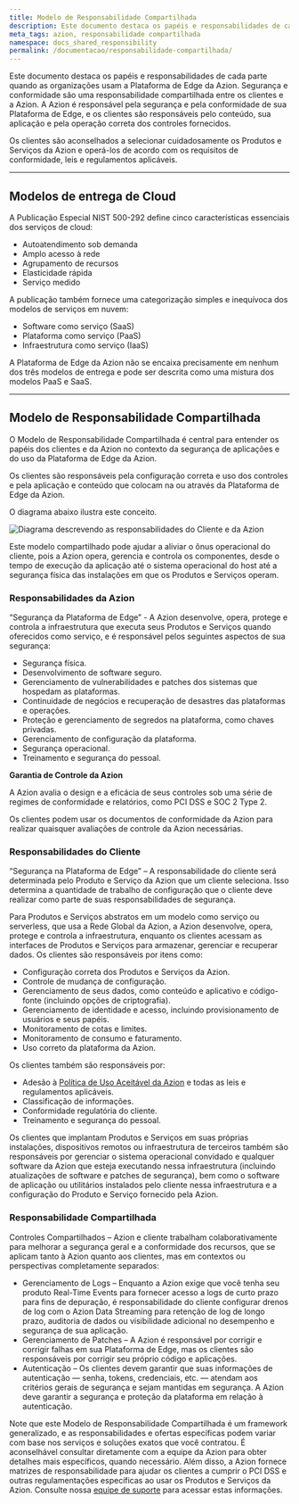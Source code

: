 ```yaml
---
title: Modelo de Responsabilidade Compartilhada
description: Este documento destaca os papéis e responsabilidades de cada parte quando as organizações usam a Plataforma de Edge da Azion.
meta_tags: azion, responsabilidade compartilhada
namespace: docs_shared_responsibility
permalink: /documentacao/responsabilidade-compartilhada/
---
```


Este documento destaca os papéis e responsabilidades de cada parte quando as organizações usam a Plataforma de Edge da Azion. Segurança e conformidade são uma responsabilidade compartilhada entre os clientes e a Azion. A Azion é responsável pela segurança e pela conformidade de sua Plataforma de Edge, e os clientes são responsáveis pelo conteúdo, sua aplicação e pela operação correta dos controles fornecidos.

Os clientes são aconselhados a selecionar cuidadosamente os Produtos e Serviços da Azion e operá-los de acordo com os requisitos de conformidade, leis e regulamentos aplicáveis.

---

## Modelos de entrega de Cloud

A Publicação Especial NIST 500-292 define cinco características essenciais dos serviços de cloud:

- Autoatendimento sob demanda
- Amplo acesso à rede
- Agrupamento de recursos
- Elasticidade rápida
- Serviço medido

A publicação também fornece uma categorização simples e inequívoca dos modelos de serviços em nuvem:

- Software como serviço (SaaS)
- Plataforma como serviço (PaaS)
- Infraestrutura como serviço (IaaS)

A Plataforma de Edge da Azion não se encaixa precisamente em nenhum dos três modelos de entrega e pode ser descrita como uma mistura dos modelos PaaS e SaaS.

---

## Modelo de Responsabilidade Compartilhada

O Modelo de Responsabilidade Compartilhada é central para entender os papéis dos clientes e da Azion no contexto da segurança de aplicações e do uso da Plataforma de Edge da Azion.

Os clientes são responsáveis pela configuração correta e uso dos controles e pela aplicação e conteúdo que colocam na ou através da Plataforma de Edge da Azion.

O diagrama abaixo ilustra este conceito.

![Diagrama descrevendo as responsabilidades do Cliente e da Azion](/assets/docs/images/uploads/responsabilidade-compartilhada.png)

Este modelo compartilhado pode ajudar a aliviar o ônus operacional do cliente, pois a Azion opera, gerencia e controla os componentes, desde o tempo de execução da aplicação até o sistema operacional do host até a segurança física das instalações em que os Produtos e Serviços operam.

### Responsabilidades da Azion

“Segurança da Plataforma de Edge” - A Azion desenvolve, opera, protege e controla a infraestrutura que executa seus Produtos e Serviços quando oferecidos como serviço, e é responsável pelos seguintes aspectos de sua segurança:

- Segurança física.
- Desenvolvimento de software seguro.
- Gerenciamento de vulnerabilidades e patches dos sistemas que hospedam as plataformas.
- Continuidade de negócios e recuperação de desastres das plataformas e operações.
- Proteção e gerenciamento de segredos na plataforma, como chaves privadas.
- Gerenciamento de configuração da plataforma.
- Segurança operacional.
- Treinamento e segurança do pessoal.

**Garantia de Controle da Azion**

A Azion avalia o design e a eficácia de seus controles sob uma série de regimes de conformidade e relatórios, como PCI DSS e SOC 2 Type 2.

Os clientes podem usar os documentos de conformidade da Azion para realizar quaisquer avaliações de controle da Azion necessárias.

### Responsabilidades do Cliente

“Segurança na Plataforma de Edge” – A responsabilidade do cliente será determinada pelo Produto e Serviço da Azion que um cliente seleciona. Isso determina a quantidade de trabalho de configuração que o cliente deve realizar como parte de suas responsabilidades de segurança.

Para Produtos e Serviços abstratos em um modelo como serviço ou serverless, que usa a Rede Global da Azion, a Azion desenvolve, opera, protege e controla a infraestrutura, enquanto os clientes acessam as interfaces de Produtos e Serviços para armazenar, gerenciar e recuperar dados. Os clientes são responsáveis por itens como:

- Configuração correta dos Produtos e Serviços da Azion.
- Controle de mudança de configuração.
- Gerenciamento de seus dados, como conteúdo e aplicativo e código-fonte (incluindo opções de criptografia).
- Gerenciamento de identidade e acesso, incluindo provisionamento de usuários e seus papéis.
- Monitoramento de cotas e limites.
- Monitoramento de consumo e faturamento.
- Uso correto da plataforma da Azion.

Os clientes também são responsáveis por:

- Adesão à [Política de Uso Aceitável da Azion](/pt-br/documentacao/contratos/politica-de-uso-aceitavel/) e todas as leis e regulamentos aplicáveis.
- Classificação de informações.
- Conformidade regulatória do cliente.
- Treinamento e segurança do pessoal.

Os clientes que implantam Produtos e Serviços em suas próprias instalações, dispositivos remotos ou infraestrutura de terceiros também são responsáveis por gerenciar o sistema operacional convidado e qualquer software da Azion que esteja executando nessa infraestrutura (incluindo atualizações de software e patches de segurança), bem como o software de aplicação ou utilitários instalados pelo cliente nessa infraestrutura e a configuração do Produto e Serviço fornecido pela Azion.

### Responsabilidade Compartilhada

Controles Compartilhados – Azion e cliente trabalham colaborativamente para melhorar a segurança geral e a conformidade dos recursos, que se aplicam tanto à Azion quanto aos clientes, mas em contextos ou perspectivas completamente separados:

- Gerenciamento de Logs – Enquanto a Azion exige que você tenha seu produto Real-Time Events para fornecer acesso a logs de curto prazo para fins de depuração, é responsabilidade do cliente configurar drenos de log com o Azion Data Streaming para retenção de log de longo prazo, auditoria de dados ou visibilidade adicional no desempenho e segurança de sua aplicação.
- Gerenciamento de Patches – A Azion é responsável por corrigir e corrigir falhas em sua Plataforma de Edge, mas os clientes são responsáveis por corrigir seu próprio código e aplicações.
- Autenticação – Os clientes devem garantir que suas informações de autenticação — senha, tokens, credenciais, etc. — atendam aos critérios gerais de segurança e sejam mantidas em segurança. A Azion deve garantir a segurança e proteção da plataforma em relação à autenticação.

Note que este Modelo de Responsabilidade Compartilhada é um framework generalizado, e as responsabilidades e ofertas específicas podem variar com base nos serviços e soluções exatos que você contratou. É aconselhável consultar diretamente com a equipe da Azion para obter detalhes mais específicos, quando necessário. Além disso, a Azion fornece matrizes de responsabilidade para ajudar os clientes a cumprir o PCI DSS e outras regulamentações específicas ao usar os Produtos e Serviços da Azion. Consulte nossa [equipe de suporte](/pt-br/documentacao/servicos/suporte/#canais-de-atendimento) para acessar estas informações.

